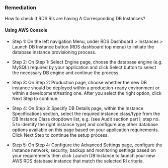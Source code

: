 ### Remediation

How to check if RDS RIs are having A Corresponding DB Instances?

#### Using AWS Console

- Step 1: On the left navigation Menu, under RDS Dashboard > Instances > Launch DB Instance button (RDS dashboard top menu) to initiate the database instance provisioning process.

- Step 2: On Step 1: Select Engine page, choose the database engine (e.g. MySQL) required by your application and click Select button to select the necessary DB engine and continue the process.

- Step 3: On Step 2: Production page, choose whether the new DB instance should be deployed within a production-ready environment or within a development/testing one. After you select the right option, click Next Step to continue.

- Step 4: On Step 3: Specify DB Details page, within the Instance Specifications section, select the required instance class/type from the DB Instance Class dropdown list, e.g.
  (see Audit section part I, step no. 5 to identify the right instance type) and configure any other database options available on this page based on your application requirements. Click Next Step to continue the setup process.

- Step 5: On Step 4: Configure the Advanced Settings page, configure the instance network, security, backup and monitoring settings based on your requirements then click Launch DB Instance to launch your new AWS RDS database instance that match the selected RI criteria.

